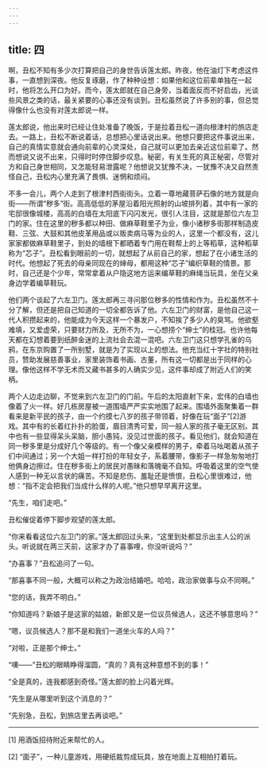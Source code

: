 ```yaml
---
---
---
```

title: 四
---




啊，丑松不知有多少次打算把自己的身世告诉莲太郎。昨夜，他在油灯下考虑这件事，一直想到深夜。他反复琢磨，作了种种设想：如果他和这位前辈单独在一起时，他将怎么开口为好。而今，莲太郎就在自己身旁，当着面反而不好启齿，光谈些风景之类的话，最关紧要的心事还没有谈到。丑松虽然说了许多别的事，但总觉得像什么也没有对莲太郎说一样。

莲太郎说，他出来时已经让住处准备了晚饭，于是拉着丑松一道向根津村的旅店走去。一路上，丑松不断说着话，总想把心里话说出来。他想只要把这件事说出来，自己的真情实意就会通向前辈的心灵深处，自己就可以更加去亲近这位前辈了。然而想说又说不出来，只得时时停住脚步叹息。秘密，有关生死的真正秘密，尽管对方和自己身世相同，又怎能轻易泄露呢？他想说又犹豫不决，一犹豫不决又自然责怪自己，丑松内心里充满了畏惧、迷惘和烦闷。

不多一会儿，两个人走到了根津村西街街头。立着一尊地藏菩萨石像的地方就是向街——所谓“秽多”街。高高低低的茅屋沿着阳光照射的山坡排列着，其中有一家的宅邸很像城楼，高高的白墙在太阳底下闪闪发光，很引人注目，这就是那位六左卫门的家。住在这里的秽多都以种田、做麻草鞋里子为业，像小诸秽多街那样制造皮鞋、三弦、大鼓和其他皮革用品或以贩卖病马等为业的人，这里一个都没有，这儿家家都做麻草鞋里子，到处的墙根下都晒着专门用在鞋帮上的上等稻草，这种稻草称为“芯子”。丑松看到眼前的一切，就想起了从前自己的家，想起了在小诸生活的时代。他想起了死去的母亲同现在的婶母，都用这种“芯子”编织草鞋的情景。那时，自己还是个少年，常常拿着从户隐这地方运来编草鞋的麻绳当玩具，坐在父亲身边学着编草鞋玩。

他们两个谈起了六左卫门。莲太郎再三寻问那位秽多的性情和作为。丑松虽然不十分了解，但还是把自己知道的一切全都告诉了他。六左卫门的财富，是他自己这一代人积攒起来的，他能成为今天这样一个暴发户，不知挨了多少人的臭骂。他欲壑难填，又爱虚荣，只要财力所及，无所不为，一心想捞个“绅士”的桂冠。也许他每天都在幻想着要到纸醉金迷的上流社会去混一混吧。六左卫门这只想学孔雀的乌鸦，在东京购置了一所别墅，就是为了实现以上的想法。他充当红十字社的特别社员，赞助发展慈善事业，家里装饰着书画、古董，所有这一切都是出于同样的心理。像他这样不学无术而又藏书甚多的人确实少见，这件事却成了附近人们的笑柄。

两个人边走边聊，不觉来到六左卫门的门前。午后的太阳直射下来，宏伟的白墙也像着了火一样。好几栋房屋被一道围墙严严实实地围了起来。围墙外面聚集着一群看来是新平民的孩子，由一个约摸七八岁的孩子带领着，好像在玩“面子”[2]游戏。其中有的长着红扑扑的脸蛋，眉目清秀可爱，同一般人家的孩子毫无区别。其中也有一些显得呆头呆脑，胆小愚钝，没见过世面的孩子。看见他们，就会知道在同一秽多里是分成好几个等级的。有一个像父亲模样的男子，牵着马吆喝着从孩子们中间通过；另一个大姐一样打扮的年轻女子，系着腰带，像影子一样急匆匆地打他俩身边擦过。住在秽多街上的居民对愚昧和落魄毫不自知。呼吸着这里的空气使人感到一种无以言状的痛苦。不知是悲伤、羞耻还是愤恨，丑松心里很难过，他想：“指不定会把我们当成什么样的人呢。”他只想早早离开这里。

“先生，咱们走吧。”

丑松催促着停下脚步观望的莲太郎。

“你来看看这位六左卫门的家。”莲太郎回过头来，“这里到处都显示出主人公的派头。听说就在两三天前，这家才办了喜事哩，你没听说吗？”

“办喜事？”丑松追问了一句。

“那喜事不同一般，大概可以称之为政治结婚吧。哈哈，政治家做事与众不同啊。”

“您的话，我弄不明白。”

“你知道吗？新娘子是这家的姑娘，新郎又是一位议员候选人，这还不够意思吗？”

“嗯，议员候选人？那不是和我们一道坐火车的人吗？”

“对啦，正是那个绅士。”

“噢——”丑松的眼睛睁得溜圆，“真的？真有这种意想不到的事！”

“全是真的，连我都感到奇怪。”莲太郎的脸上闪着光辉。

“先生是从哪里听到这个消息的？”

“先别急，丑松，到旅店里去再谈吧。”



* * *



[1] 用酒饭招待附近来帮忙的人。

[2] “面子”，一种儿童游戏，用硬纸裁剪成玩具，放在地面上互相拍打着玩。